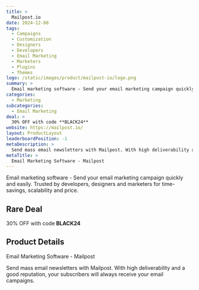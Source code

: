 ```yaml
---
title: >
  Mailpost.io
date: 2024-12-08
tags:
  - Campaigns
  - Customization
  - Designers
  - Developers
  - Email Marketing
  - Marketers
  - Plugins
  - Themes
logo: /static/images/product/mailpost-io/logo.png
summary: >
  Email marketing software - Send your email marketing campaign quickly and easily. Trusted by developers, designers and marketers for time-savings, scalability and price.
categories:
  - Marketing
subcategories:
  - Email Marketing
deal: >
  30% OFF with code **BLACK24**
website: https://mailpost.io/
layout: ProductLayout
leaderboardPosition: -1
metaDescription: >
  Send mass email newsletters with Mailpost. With high deliverability and a good reputation, your subscribers will always receive your email campaigns.
metaTitle: >
  Email Marketing Software - Mailpost
---
```

Email marketing software - Send your email marketing campaign quickly and easily. Trusted by developers, designers and marketers for time-savings, scalability and price.

## Rare Deal

30% OFF with code **BLACK24**

## Product Details

Email Marketing Software - Mailpost

Send mass email newsletters with Mailpost. With high deliverability and a good reputation, your subscribers will always receive your email campaigns.
